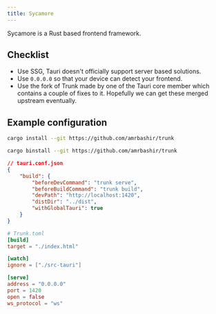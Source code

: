```yaml
---
title: Sycamore
---
```



Sycamore is a Rust based frontend framework.

## Checklist

- Use SSG, Tauri doesn't officially support server based solutions.
- Use `0.0.0.0` so that your device can detect your frontend.
- Use the fork of Trunk made by one of the Tauri core member which contains a couple of fixes to it. Hopefully we can get these merged upstream eventually.

## Example configuration

<Tabs>
<TabItem label="Cargo">

```sh
cargo install --git https://github.com/amrbashir/trunk
```

</TabItem>
<TabItem label="Binstall">

```sh
cargo binstall --git https://github.com/amrbashir/trunk
```

</TabItem>
</Tabs>

```json
// tauri.conf.json
{
	"build": {
		"beforeDevCommand": "trunk serve",
		"beforeBuildCommand": "trunk build",
		"devPath": "http://localhost:1420",
		"distDir": "../dist",
		"withGlobalTauri": true
	}
}
```

```toml
# Trunk.toml
[build]
target = "./index.html"

[watch]
ignore = ["./src-tauri"]

[serve]
address = "0.0.0.0"
port = 1420
open = false
ws_protocol = "ws"
```
